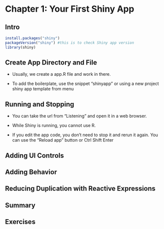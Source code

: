 # Chapter 1: Your First Shiny App

## Intro

```r
install.packages("shiny")
packageVersion("shiny") #this is to check Shiny app version
library(shiny)
```

## Create App Directory and File

-   Usually, we create a app.R file and work in there.

-   To add the boilerplate, use the snippet "shinyapp" or using a new project shiny app template from menu

## Running and Stopping

-   You can take the url from "Listening" and open it in a web browser.

-   While Shiny is running, you cannot use R.

-   If you edit the app code, you don't need to stop it and rerun it again. You can use the "Reload app" button or Ctrl Shift Enter

## Adding UI Controls

## Adding Behavior

## Reducing Duplication with Reactive Expressions

## Summary

## Exercises
